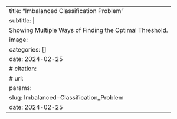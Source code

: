 ---
title: "Imbalanced Classification Problem" 
subtitle: |
  Showing Multiple Ways of Finding the Optimal Threshold.
image: 
categories: []
date: 2024-02-25
# citation:
  # url: 
params:
  slug: Imbalanced-Classification_Problem
  date: 2024-02-25
---